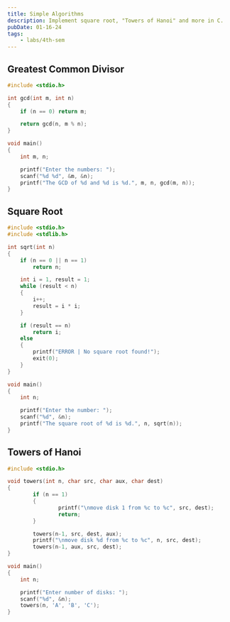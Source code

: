 ```yaml
---
title: Simple Algorithms
description: Implement square root, "Towers of Hanoi" and more in C.
pubDate: 01-16-24
tags:
	- labs/4th-sem
---
```


## Greatest Common Divisor

```c
#include <stdio.h>

int gcd(int m, int n)
{
    if (n == 0) return m;

    return gcd(n, m % n);
}

void main()
{
    int m, n;

    printf("Enter the numbers: ");
    scanf("%d %d", &m, &n);
    printf("The GCD of %d and %d is %d.", m, n, gcd(m, n));
}
```

## Square Root

```c
#include <stdio.h>
#include <stdlib.h>

int sqrt(int n)
{
    if (n == 0 || n == 1)
        return n;

    int i = 1, result = 1;
    while (result < n)
    {
        i++;
        result = i * i;
    }

    if (result == n)
        return i;
    else
    {
        printf("ERROR | No square root found!");
        exit(0);
    }
}

void main()
{
    int n;

    printf("Enter the number: ");
    scanf("%d", &n);
    printf("The square root of %d is %d.", n, sqrt(n));
}
```

## Towers of Hanoi

```c
#include <stdio.h>

void towers(int n, char src, char aux, char dest)
{
		if (n == 1)
        {
				printf("\nmove disk 1 from %c to %c", src, dest);
				return;
		}

		towers(n-1, src, dest, aux);
		printf("\nmove disk %d from %c to %c", n, src, dest);
		towers(n-1, aux, src, dest);
}

void main()
{
    int n;

    printf("Enter number of disks: ");
    scanf("%d", &n);
    towers(n, 'A', 'B', 'C');
}
```
